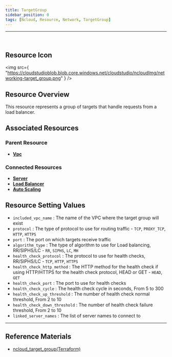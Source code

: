 ```yaml
---
title: TargetGroup
sidebar_position: 0
tags: [Ncloud, Resource, Network, TargetGroup]
---
```


<hr />
<br />

## Resource Icon

<img
    src={
        "https://cloudstudioblob.blob.core.windows.net/cloudstudio/ncloudImg/networking-target_group.png"
    }
/>

## Resource Overview

This resource represents a group of targets that handle requests from a load balancer.

## Associated Resources

### Parent Resource

-   [**Vpc**](https://docs.cstudio.app/docs/resource/ncloud/Networking/Vpc)

### Connected Resources

-   [**Server**](https://docs.cstudio.app/docs/resource/ncloud/Compute/Server)
-   [**Load Balancer**](https://docs.cstudio.app/docs/resource/ncloud/Networking/LoadBalancer)
-   [**Auto Scaling**](https://docs.cstudio.app/docs/resource/ncloud/Compute/AutoScaling)


## Resource Setting Values

-   `included_vpc_name` : The name of the VPC where the target group will exist
-   `protocol` : The type of protocol to use for routing traffic - `TCP`, `PROXY_TCP`, `HTTP`, `HTTPS`
-   `port` : The port on which targets receive traffic
-   `algorithm_type` : The type of algorithm to use for Load balancing, RR/SIPHS/LC - `RR`, `SIPHS`, `LC`, `MH`
-   `health_check_protocol` : The protocol to use for health checks, RR/SIPHS/LC - `TCP`, `HTTP`, `HTTPS`
-   `health_check_http_method` : The HTTP method for the health check if using HTTP/HTTPS for the health check protocol, HEAD or GET - `HEAD`, `GET`
-   `health_check_port` : The port to use for health checks
-   `health_check_cycle` : The health check cycle in seconds, From 5 to 300
-   `health_check_up_threshold` : The number of health check normal threshold, From 2 to 10
-   `health_check_down_threshold` : The number of health check failure threshold, From 2 to 10
-   `linked_server_names` : The list of server names to connect to



---

## Reference Materials


-   [ncloud_target_group(Terraform)](https://registry.terraform.io/providers/NaverCloudPlatform/ncloud/latest/docs/resources/lb_target_group)
